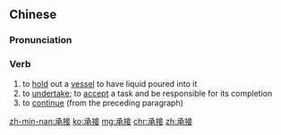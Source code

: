 ==Chinese==
{{zh-forms}}

===Pronunciation===
{{zh-pron
|m=chéngjiē
|c=sing4 zip3
|h=pfs=sṳ̀n-chiap
|mn=sêng-chiap
|cat=v
}}

===Verb===
{{zh-verb}}

# to [[hold]] out a [[vessel]] to have liquid poured into it
# to [[undertake]]; to [[accept]] a task and be responsible for its completion
# to [[continue]] (from the preceding paragraph)

[[zh-min-nan:承接]]
[[ko:承接]]
[[mg:承接]]
[[chr:承接]]
[[zh:承接]]
